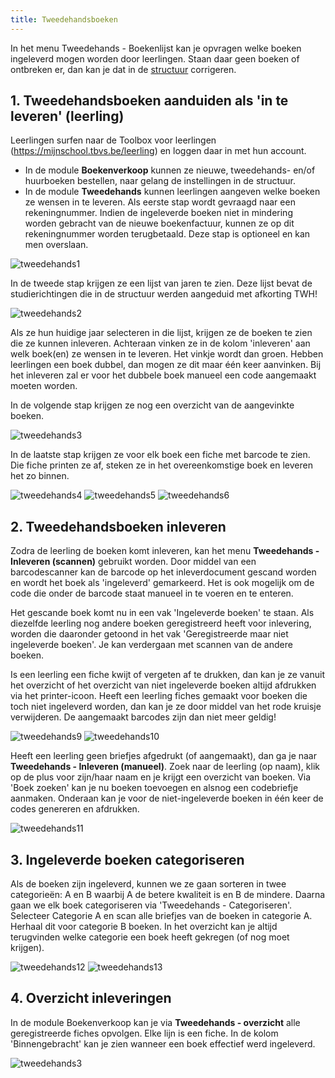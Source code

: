 ```yaml
---
title: Tweedehandsboeken
---
```

In het menu Tweedehands - Boekenlijst kan je opvragen welke boeken ingeleverd mogen worden door leerlingen. Staan daar geen boeken of ontbreken er, dan kan je dat in de [structuur](/boekenverkoop/structuur) corrigeren. 

## 1. Tweedehandsboeken aanduiden als 'in te leveren' (leerling)

Leerlingen surfen naar de Toolbox voor leerlingen (https://mijnschool.tbvs.be/leerling) en loggen daar in met hun account. 
- In de module **Boekenverkoop** kunnen ze nieuwe, tweedehands- en/of huurboeken bestellen, naar gelang de instellingen in de structuur. 
- In de module **Tweedehands** kunnen leerlingen aangeven welke boeken ze wensen in te leveren. Als eerste stap wordt gevraagd naar een rekeningnummer. Indien de ingeleverde boeken niet in mindering worden gebracht van de nieuwe boekenfactuur, kunnen ze op dit rekeningnummer worden terugbetaald. Deze stap is optioneel en kan men overslaan.

![tweedehands1](./tweedehands1.png)

In de tweede stap krijgen ze een lijst van jaren te zien. Deze lijst bevat de studierichtingen die in de structuur werden aangeduid met afkorting TWH!

![tweedehands2](./tweedehands2.png)

Als ze hun huidige jaar selecteren in die lijst, krijgen ze de boeken te zien die ze kunnen inleveren. Achteraan vinken ze in de kolom 'inleveren' aan welk boek(en) ze wensen in te leveren. Het vinkje wordt dan groen.
Hebben leerlingen een boek dubbel, dan mogen ze dit maar één keer aanvinken. Bij het inleveren zal er voor het dubbele boek manueel een code aangemaakt moeten worden.

In de volgende stap krijgen ze nog een overzicht van de aangevinkte boeken.

![tweedehands3](./tweedehands3.png)

In de laatste stap krijgen ze voor elk boek een fiche met barcode te zien. Die fiche printen ze af, steken ze in het overeenkomstige boek en leveren het zo binnen.

![tweedehands4](./tweedehands4.png)
![tweedehands5](./tweedehands5.png)
![tweedehands6](./tweedehands6.png)

## 2. Tweedehandsboeken inleveren

Zodra de leerling de boeken komt inleveren, kan het menu **Tweedehands - Inleveren (scannen)** gebruikt worden. Door middel van een barcodescanner kan de barcode op het inleverdocument gescand worden en wordt het boek als 'ingeleverd' gemarkeerd. Het is ook mogelijk om de code die onder de barcode staat manueel in te voeren en te enteren.

Het gescande boek komt nu in een vak 'Ingeleverde boeken' te staan. Als diezelfde leerling nog andere boeken geregistreerd heeft voor inlevering, worden die daaronder getoond in het vak 'Geregistreerde maar niet ingeleverde boeken'. Je kan verdergaan met scannen van de andere boeken.

Is een leerling een fiche kwijt of vergeten af te drukken, dan kan je ze vanuit het overzicht of het overzicht van niet ingeleverde boeken altijd afdrukken via het printer-icoon. Heeft een leerling fiches gemaakt voor boeken die toch niet ingeleverd worden, dan kan je ze door middel van het rode kruisje verwijderen. De aangemaakt barcodes zijn dan niet meer geldig!

![tweedehands9](./tweedehands9.png)
![tweedehands10](./tweedehands10.png)

Heeft een leerling geen briefjes afgedrukt (of aangemaakt), dan ga je naar **Tweedehands - Inleveren (manueel)**. Zoek naar de leerling (op naam), klik op de plus voor zijn/haar naam en je krijgt een overzicht van boeken. Via 'Boek zoeken' kan je nu boeken toevoegen en alsnog een codebriefje aanmaken. Onderaan kan je voor de niet-ingeleverde boeken in één keer de codes genereren en afdrukken.

![tweedehands11](./tweedehands11.png)

## 3. Ingeleverde boeken categoriseren

Als de boeken zijn ingeleverd, kunnen we ze gaan sorteren in twee categorieën: A en B waarbij A de betere kwaliteit is en B de mindere. Daarna gaan we elk boek categoriseren via 'Tweedehands - Categoriseren'. Selecteer Categorie A en scan alle briefjes van de boeken in categorie A. Herhaal dit voor categorie B boeken. In het overzicht kan je altijd terugvinden welke categorie een boek heeft gekregen (of nog moet krijgen).

![tweedehands12](./tweedehands12.png)
![tweedehands13](./tweedehands13.png)

## 4. Overzicht inleveringen
In de module Boekenverkoop kan je via **Tweedehands - overzicht** alle geregistreerde fiches opvolgen. Elke lijn is een fiche. In de kolom 'Binnengebracht' kan je zien wanneer een boek effectief werd ingeleverd.

![tweedehands3](./tweedehands8.png)